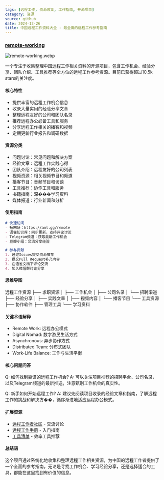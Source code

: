 ```yaml
---
tags: [远程工作, 资源收集, 工作指南, 开源项目]
category: 资源
source: github
date: 2024-12-26
title: 中国远程工作资料大全 - 最全面的远程工作参考指南
---
```


### [remote-working](https://github.com/greatghoul/remote-working)

![remote-working.webp](https://img.mengpeng.tech/i/2024/12/26/676ce24a5ea82.webp)

一个专注于收集整理中国远程工作相关资料的开源项目，包含工作机会、经验分享、团队介绍、工具推荐等全方位的远程工作参考资源。目前已获得超过10.5k stars的关注度。

#### 核心特性
- 提供丰富的远程工作机会信息
- 收录大量实用的经验分享文章
- 整理远程友好的公司和团队名录
- 推荐远程办公必备工具和服务
- 分享远程工作相关的播客和视频
- 定期更新行业报告和调研数据

#### 资源分类
- 问题讨论：常见问题和解决方案
- 经验文章：远程工作实践心得
- 团队介绍：远程友好的公司列表
- 视频资源：相关视频节目和频道
- 播客节目：音频节目和访谈
- 工具推荐：协作工具和服务
- 书籍指南：深���学习资料
- 媒体报道：行业新闻和分析

#### 使用指南
```markdown
# 快速访问
- 短网址：https://anl.gg/remote
- 语雀知识库：同步更新，支持评论讨论
- Telegram频道：获取最新工作机会
- 豆瓣小组：交流分享经验

# 参与贡献
1. 通过Issues提交资源推荐
2. 提交Pull Request补充内容
3. 在语雀文档下评论交流
4. 加入微信群讨论分享
```

#### 思维导图
远程工作资源
├── 求职资源
│   ├── 工作机会
│   ├── 公司名录
│   └── 招聘渠道
├── 经验分享
│   ├── 实践文章
│   ├── 视频内容
│   └── 播客节目
└── 工具资源
    ├── 协作软件
    ├── 管理工具
    └── 学习资料

#### 关键术语解释
- Remote Work: 远程办公模式
- Digital Nomad: 数字游民生活方式
- Asynchronous: 异步协作方式
- Distributed Team: 分布式团队
- Work-Life Balance: 工作与生活平衡

#### 核心问题问答
Q: 如何找到靠谱的远程工作机会?
A: 可以关注项目推荐的招聘平台、公司名录，以及Telegram频道的最新推送，注意甄别工作机会的真实性。

Q: 新手如何开始远程工作?
A: 建议先阅读项目收录的经验文章和指南，了解远程工作的挑战和解决方��，循序渐进地适应远程办公模式。

#### 扩展资源
- [远程工作者社区](https://github.com/greatghoul/remote-working/discussions) - 交流讨论
- [远程工作手册](https://github.com/greatghoul/remote-working/wiki) - 入门指南
- [工具清单](https://github.com/greatghoul/remote-working/blob/master/tools/README.md) - 效率工具推荐

#### 总结语
这个项目通过系统化地收集和整理远程工作相关资源，为中国的远程工作者提供了一个全面的参考指南。无论是寻找工作机会、学习经验分享，还是选择适合的工具，都能在这里找到有价值的信息。 